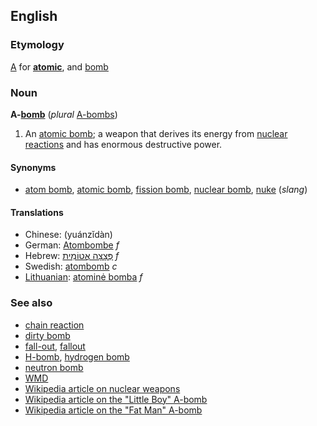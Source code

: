 ==English==
===Etymology===
[[A]] for '''[[atomic]]''', and [[bomb]]

===Noun===
'''A-[[bomb]]''' (''plural'' [[A-bombs]])<!--always capitalized-->

#An [[atomic bomb]]; a weapon that derives its energy from [[nuclear reaction]]s and has enormous destructive power.

====Synonyms====
*[[atom bomb]], [[atomic bomb]], [[fission bomb]], [[nuclear bomb]], [[nuke]] (''slang'')

==== Translations ====

* Chinese: (yuánzĭdàn)
* German: [[Atombombe]] ''f''
* Hebrew: [[פצצה אטומית|פְּצָצָה אֲטוֹמִית]] ''f''
* Swedish: [[atombomb]] ''c''
*[[Lithuanian]]: [[atominė bomba]] ''f''

===See also===
*[[chain reaction]]
*[[dirty bomb]]
*[[fall-out]], [[fallout]]
*[[H-bomb]], [[hydrogen bomb]]
*[[neutron bomb]]
*[[WMD]]
*[[w:nuclear weapon|Wikipedia article on nuclear weapons]]
*[[w:Little Boy|Wikipedia article on the "Little Boy" A-bomb]]
*[[w:Fat Man|Wikipedia article on the "Fat Man" A-bomb]]